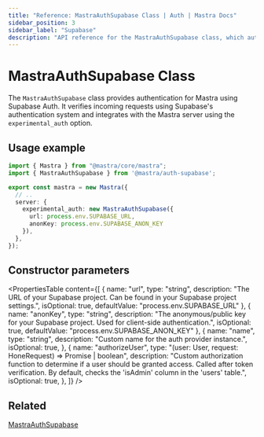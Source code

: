 ```yaml
---
title: "Reference: MastraAuthSupabase Class | Auth | Mastra Docs"
sidebar_position: 3
sidebar_label: "Supabase"
description: "API reference for the MastraAuthSupabase class, which authenticates Mastra applications using Supabase Auth."
---
```


# MastraAuthSupabase Class

The `MastraAuthSupabase` class provides authentication for Mastra using Supabase Auth. It verifies incoming requests using Supabase's authentication system and integrates with the Mastra server using the `experimental_auth` option.

## Usage example

```typescript title="src/mastra/index.ts" showLineNumbers copy
import { Mastra } from "@mastra/core/mastra";
import { MastraAuthSupabase } from '@mastra/auth-supabase';

export const mastra = new Mastra({
  // ..
  server: {
    experimental_auth: new MastraAuthSupabase({
      url: process.env.SUPABASE_URL,
      anonKey: process.env.SUPABASE_ANON_KEY
    }),
  },
});
```

## Constructor parameters

<PropertiesTable
  content={[
    {
      name: "url",
      type: "string",
      description: "The URL of your Supabase project. Can be found in your Supabase project settings.",
      isOptional: true,
      defaultValue: "process.env.SUPABASE_URL"
    },
    {
      name: "anonKey",
      type: "string",
      description: "The anonymous/public key for your Supabase project. Used for client-side authentication.",
      isOptional: true,
      defaultValue: "process.env.SUPABASE_ANON_KEY"
    },
    {
      name: "name",
      type: "string",
      description: "Custom name for the auth provider instance.",
      isOptional: true,
    },
    {
      name: "authorizeUser",
      type: "(user: User, request: HoneRequest) => Promise<boolean> | boolean",
      description: "Custom authorization function to determine if a user should be granted access. Called after token verification. By default, checks the 'isAdmin' column in the 'users' table.",
      isOptional: true,
    },
  ]}
/>

## Related

[MastraAuthSupabase](/docs/auth/supabase)
